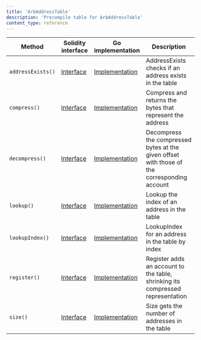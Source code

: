 ```yaml
---
title: 'ArbAddressTable'
description: 'Precompile table for ArbAddressTable'
content_type: reference
---
```


<table>
  <thead>
    <tr>
      <th>Method</th>
      <th>Solidity interface</th>
      <th>Go implementation</th>
      <th>Description</th>
    </tr>
  </thead>
  <tbody>
    <tr>
      <td>
        <code>addressExists()</code>
      </td>
      <td>
        <a
          href="https://github.com/OffchainLabs/nitro-precompile-interfaces/blob/fe4121240ca1ee2cbf07d67d0e6c38015d94e704/ArbAddressTable.sol#L17"
          target="_blank"
        >
          Interface
        </a>
      </td>
      <td>
        <a
          href="https://github.com/OffchainLabs/nitro/blob/v3.6.8/precompiles/ArbAddressTable.go#L17"
          target="_blank"
        >
          Implementation
        </a>
      </td>
      <td>AddressExists checks if an address exists in the table</td>
    </tr>
    <tr>
      <td>
        <code>compress()</code>
      </td>
      <td>
        <a
          href="https://github.com/OffchainLabs/nitro-precompile-interfaces/blob/fe4121240ca1ee2cbf07d67d0e6c38015d94e704/ArbAddressTable.sol#L26"
          target="_blank"
        >
          Interface
        </a>
      </td>
      <td>
        <a
          href="https://github.com/OffchainLabs/nitro/blob/v3.6.8/precompiles/ArbAddressTable.go#L22"
          target="_blank"
        >
          Implementation
        </a>
      </td>
      <td>Compress and returns the bytes that represent the address</td>
    </tr>
    <tr>
      <td>
        <code>decompress()</code>
      </td>
      <td>
        <a
          href="https://github.com/OffchainLabs/nitro-precompile-interfaces/blob/fe4121240ca1ee2cbf07d67d0e6c38015d94e704/ArbAddressTable.sol#L36"
          target="_blank"
        >
          Interface
        </a>
      </td>
      <td>
        <a
          href="https://github.com/OffchainLabs/nitro/blob/v3.6.8/precompiles/ArbAddressTable.go#L27"
          target="_blank"
        >
          Implementation
        </a>
      </td>
      <td>
        Decompress the compressed bytes at the given offset with those of the corresponding account
      </td>
    </tr>
    <tr>
      <td>
        <code>lookup()</code>
      </td>
      <td>
        <a
          href="https://github.com/OffchainLabs/nitro-precompile-interfaces/blob/fe4121240ca1ee2cbf07d67d0e6c38015d94e704/ArbAddressTable.sol#L45"
          target="_blank"
        >
          Interface
        </a>
      </td>
      <td>
        <a
          href="https://github.com/OffchainLabs/nitro/blob/v3.6.8/precompiles/ArbAddressTable.go#L40"
          target="_blank"
        >
          Implementation
        </a>
      </td>
      <td>Lookup the index of an address in the table</td>
    </tr>
    <tr>
      <td>
        <code>lookupIndex()</code>
      </td>
      <td>
        <a
          href="https://github.com/OffchainLabs/nitro-precompile-interfaces/blob/fe4121240ca1ee2cbf07d67d0e6c38015d94e704/ArbAddressTable.sol#L53"
          target="_blank"
        >
          Interface
        </a>
      </td>
      <td>
        <a
          href="https://github.com/OffchainLabs/nitro/blob/v3.6.8/precompiles/ArbAddressTable.go#L52"
          target="_blank"
        >
          Implementation
        </a>
      </td>
      <td>LookupIndex for an address in the table by index</td>
    </tr>
    <tr>
      <td>
        <code>register()</code>
      </td>
      <td>
        <a
          href="https://github.com/OffchainLabs/nitro-precompile-interfaces/blob/fe4121240ca1ee2cbf07d67d0e6c38015d94e704/ArbAddressTable.sol#L62"
          target="_blank"
        >
          Interface
        </a>
      </td>
      <td>
        <a
          href="https://github.com/OffchainLabs/nitro/blob/v3.6.8/precompiles/ArbAddressTable.go#L67"
          target="_blank"
        >
          Implementation
        </a>
      </td>
      <td>Register adds an account to the table, shrinking its compressed representation</td>
    </tr>
    <tr>
      <td>
        <code>size()</code>
      </td>
      <td>
        <a
          href="https://github.com/OffchainLabs/nitro-precompile-interfaces/blob/fe4121240ca1ee2cbf07d67d0e6c38015d94e704/ArbAddressTable.sol#L69"
          target="_blank"
        >
          Interface
        </a>
      </td>
      <td>
        <a
          href="https://github.com/OffchainLabs/nitro/blob/v3.6.8/precompiles/ArbAddressTable.go#L73"
          target="_blank"
        >
          Implementation
        </a>
      </td>
      <td>Size gets the number of addresses in the table</td>
    </tr>
  </tbody>
</table>
